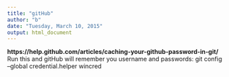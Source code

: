 ```yaml
---
title: "gitHub"
author: "b"
date: "Tuesday, March 10, 2015"
output: html_document
---
```


**https://help.github.com/articles/caching-your-github-password-in-git/**
Run this and gitHub will remember you username and passwords: git config --global credential.helper wincred
